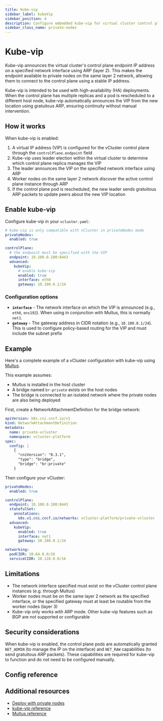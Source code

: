 ```yaml
---
title: Kube-vip
sidebar_label: kubeVip
sidebar_position: 4
description: Configure embedded kube-vip for virtual cluster control plane.
sidebar_class_name: private-nodes
---
```








[//]: # (import KubeVipConfig from '../../../../../_partials/config/controlPlane/advanced/kubeVip.mdx')


<TenancySupport privateNodes="true" />

<!-- vale off -->

# Kube-vip

Kube-vip announces the virtual cluster's control plane endpoint IP address on a specified network interface using ARP (layer 2).
This makes the endpoint available to private nodes on the same layer 2 network, allowing them to connect to the control plane using a stable IP address.

Kube-vip is intended to be used with high-availability (HA) deployments.
When the control plane has multiple replicas and a pod is rescheduled to a different host node, kube-vip automatically announces the VIP from the new location using gratuitous ARP, ensuring continuity without manual intervention.

## How it works

When kube-vip is enabled:

1. A virtual IP address (VIP) is configured for the vCluster control plane through the `controlPlane.endpoint` field
2. Kube-vip uses leader election within the virtual cluster to determine which control plane replica manages the VIP
3. The leader announces the VIP on the specified network interface using ARP
4. Worker nodes on the same layer 2 network discover the active control plane instance through ARP
5. If the control plane pod is rescheduled, the new leader sends gratuitous ARP packets to update peers about the new VIP location

## Enable kube-vip

Configure kube-vip in your `vcluster.yaml`:

```yaml
# kube-vip is only compatible with vCluster in privateNodes mode
privateNodes:
  enabled: true

controlPlane:
  # the endpoint must be specified with the VIP
  endpoint: 10.100.0.100:8443
  advanced:
    kubeVip:
      # enable kube-vip
      enabled: true
      interface: eth0
      gateway: 10.100.0.1/24
```

### Configuration options

- **`interface`** - The network interface on which the VIP is announced (e.g., `eth0`, `ens192`). When using in conjunction with Multus, this is normally `net1`.
- **`gateway`** - The gateway address in CIDR notation (e.g., `10.100.0.1/24`). This is used to configure policy-based routing for the VIP and must include the subnet prefix

## Example

Here's a complete example of a vCluster configuration with kube-vip using [Multus](https://github.com/k8snetworkplumbingwg/multus-cni).

This example assumes:
- Multus is installed in the host cluster
- A bridge named `br-private` exists on the host nodes
- The bridge is connected to an isolated network where the private nodes are also being deployed

First, create a NetworkAttachmentDefinition for the bridge network:

```yaml
apiVersion: k8s.cni.cncf.io/v1
kind: NetworkAttachmentDefinition
metadata:
  name: private-vcluster
  namespace: vcluster-platform
spec:
  config: |
    {
      "cniVersion": "0.3.1",
      "type": "bridge",
      "bridge": "br-private"
    }
```

Then configure your vCluster:

```yaml
privateNodes:
  enabled: true

controlPlane:
  endpoint: 10.100.0.100:8443
  statefulSet:
    annotations:
      k8s.v1.cni.cncf.io/networks: vcluster-platform/private-vcluster
  advanced:
    kubeVip:
      enabled: true
      interface: net1
      gateway: 10.100.0.1/24

networking:
  podCIDR: 10.64.0.0/16
  serviceCIDR: 10.128.0.0/16
```

## Limitations

- The network interface specified must exist on the vCluster control plane instances (e.g. through Multus)
- Worker nodes must be on the same layer 2 network as the specified interface, or the specified gateway must at least be routable from the worker nodes (layer 3)
- Kube-vip only works with ARP mode. Other kube-vip features such as BGP are not supported or configurable

## Security considerations

When kube-vip is enabled, the control plane pods are automatically granted `NET_ADMIN` (to manage the IP on the interface) and `NET_RAW` capabilities (to send gratuitous ARP packets).
These capabilities are required for kube-vip to function and do not need to be configured manually.

## Config reference

[//]: # (<KubeVipConfig/>)

## Additional resources

- [Deploy with private nodes](../../../../../deploy/worker-nodes/private-nodes/README.mdx)
- [kube-vip reference](https://kube-vip.io/)
- [Multus reference](https://github.com/k8snetworkplumbingwg/multus-cni)

